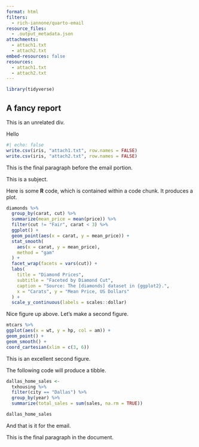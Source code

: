 ```yaml
---
format: html
filters:
  - rich-iannone/quarto-email
resource_files:
  - .output_metadata.json
attachments:
  - attach1.txt
  - attach2.txt
embed-resources: false
resources:
  - attach1.txt
  - attach2.txt
---
```


```r
library(tidyverse)
```

## A fancy report

::: {#unrelated}
This is an unrelated div.
:::


Hello

```r
#| echo: false
write.csv(iris, "attach1.txt", row.names = FALSE)
write.csv(iris, "attach2.txt", row.names = FALSE)
```

This is the final paragraph before the email portion.

::: {.email}

::: {.subject}
This is a subject.
:::

Here is some **R** code, which is contained within a code chunk. It produces a plot.

```r

diamonds %>%
  group_by(carat, cut) %>%
  summarize(mean_price = mean(price)) %>%
  filter(cut != "Fair", carat < 3) %>%
  ggplot() +
  geom_point(aes(x = carat, y = mean_price)) +
  stat_smooth(
    aes(x = carat, y = mean_price),
    method = "gam"
  ) +
  facet_wrap(facets = vars(cut)) +
  labs(
    title = "Diamond Prices",
    subtitle = "Faceted by Diamond Cut",
    caption = "Source: The [diamonds] dataset in {ggplot2}.",
    x = "Carats", y = "Mean Price, US Dollars"
  ) +
  scale_y_continuous(labels = scales::dollar)
```

Nice figure up above. Let's make a second figure.

```r
mtcars %>%
ggplot(aes(x = wt, y = hp, col = am)) +
geom_point() +
geom_smooth() +
coord_cartesian(xlim = c(3, 6))
```

This is an excellent second figure.

The following code will produce a tibble.

```r
dallas_home_sales <- 
  txhousing %>%
  filter(city == "Dallas") %>%
  group_by(year) %>%
  summarize(total_sales = sum(sales, na.rm = TRUE))

dallas_home_sales
```

And that is it for the email.

:::

This is the final paragraph in the document.
